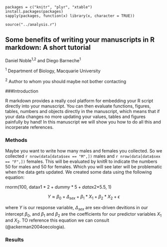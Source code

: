 ```r.
packages = c("knitr", "plyr", "xtable")
install.packages(packages)
sapply(packages, function(x) library(x, character = TRUE))

source("../analysis.r")
```

## Some benefits of writing your manuscripts in R markdown: A short tutorial

Daniel Noble^1,2^ and Diego Barneche^1^

^1^ Department of Biology, Macquarie University

^2^ Author to whom you should maybe not bother contacting

###Introduction

R markdown provides a really cool platform for embedding your R script directly into your manuscript. You can then evaluate functions, figures, tables, numbers and objects directly in the manuscript, which means that if your data changes no more updating your values, tables and figures painfully by hand! In this manuscript we will show you how to do all this and incorperate references. 

### Methods

Maybe you want to write how many males and females you collected. So we collected `r nrow(data[data$sex == "M",])` males and `r nrow(data[data$sex == "F",])` females. This will be evaluated by knitR to indicate the numbers 50 for males and 50 for females. Which you will see later will be problematic when the data gets updated. We created some data using the following equation: 

rnorm(100, data$x1*2 + dummy*5 + data$x2*5.5, 1)

$$Y \approx \beta_0 + \Delta_{sex} + \beta_1 * X_1 + \beta_2 * X_2 + \epsilon$$

where $Y$ is our response variable, $\Delta_{sex}$ are sex-driven devitions in our intercept $\beta_0$, and $\beta_1$ and $\beta_2$ are the coefficients for our predictor variables $X_1$ and $X_2$. TO reference this equation we can consult (@ackerman2004oecologia). 

### Results

